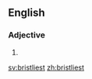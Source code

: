 ==English==

===Adjective===
{{head|en}}

# {{en-superlative of|bristly}}

[[sv:bristliest]]
[[zh:bristliest]]